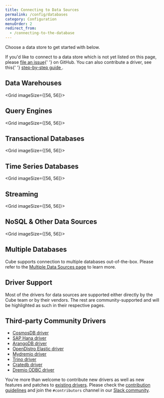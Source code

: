 ```yaml
---
title: Connecting to Data Sources
permalink: /config/databases
category: Configuration
menuOrder: 2
redirect_from:
  - /connecting-to-the-database
---
```


Choose a data store to get started with below.

<InfoBox>
  If you'd like to connect to a data store which is not yet listed on this page,
  please <a href="https://github.com/cube-js/cube/issues">file an issue</a>{' '}
  on GitHub. You can also contribute a driver, see this{' '}
  <a href="https://github.com/cube-js/cube/blob/master/CONTRIBUTING.md#implementing-driver">
    step-by-step guide
  </a>
  .
</InfoBox>

## Data Warehouses

<Grid imageSize={[56, 56]}>
  <GridItem
    url="databases/aws-redshift"
    imageUrl="https://raw.githubusercontent.com/cube-js/cube.js/master/packages/cubejs-playground/src/img/db/redshift.svg"
    title="Amazon Redshift"
  />
  <GridItem
    url="databases/google-bigquery"
    imageUrl="https://raw.githubusercontent.com/cube-js/cube.js/master/packages/cubejs-playground/src/img/db/bigquery.svg"
    title="Google BigQuery"
  />
  <GridItem
    url="databases/snowflake"
    imageUrl="https://raw.githubusercontent.com/cube-js/cube.js/master/packages/cubejs-playground/src/img/db/snowflake.svg"
    title="Snowflake"
  />
  <GridItem
    url="databases/databricks/jdbc"
    imageUrl="https://raw.githubusercontent.com/cube-js/cube.js/master/packages/cubejs-playground/src/img/db/databricks.svg"
    title="Databricks"
  />
  <GridItem
    url="databases/clickhouse"
    imageUrl="https://raw.githubusercontent.com/cube-js/cube.js/master/packages/cubejs-playground/src/img/db/clickhouse.svg"
    title="ClickHouse"
  />
  <GridItem
    url="databases/firebolt"
    imageUrl="https://raw.githubusercontent.com/cube-js/cube.js/master/packages/cubejs-playground/src/img/db/firebolt.svg"
    title="Firebolt"
  />
</Grid>

## Query Engines

<Grid imageSize={[56, 56]}>
  <GridItem
    url="databases/aws-athena"
    imageUrl="https://raw.githubusercontent.com/cube-js/cube.js/master/packages/cubejs-playground/src/img/db/athena.svg"
    title="Amazon Athena"
  />
  <GridItem
    url="databases/hive-sparksql"
    imageUrl="https://raw.githubusercontent.com/cube-js/cube.js/master/packages/cubejs-playground/src/img/db/hive.svg"
    title="Hive/SparkSQL"
  />
  <GridItem
    url="databases/presto"
    imageUrl="https://raw.githubusercontent.com/cube-js/cube.js/master/packages/cubejs-playground/src/img/db/presto.svg"
    title="Presto"
  />
  <GridItem
    url="databases/trino"
    imageUrl="https://raw.githubusercontent.com/cube-js/cube.js/master/packages/cubejs-playground/src/img/db/trino.svg"
    title="Trino"
  />
</Grid>

## Transactional Databases

<Grid imageSize={[56, 56]}>
  <GridItem
    url="databases/postgres"
    imageUrl="https://raw.githubusercontent.com/cube-js/cube.js/master/packages/cubejs-playground/src/img/db/postgres.svg"
    title="Postgres"
  />
  <GridItem
    url="databases/mssql"
    imageUrl="https://raw.githubusercontent.com/cube-js/cube.js/master/packages/cubejs-playground/src/img/db/mssql.svg"
    title="MS SQL"
  />
  <GridItem
    url="databases/mysql"
    imageUrl="https://raw.githubusercontent.com/cube-js/cube.js/master/packages/cubejs-playground/src/img/db/mysql.svg"
    title="MySQL"
  />
  <GridItem
    url="databases/oracle"
    imageUrl="https://raw.githubusercontent.com/cube-js/cube.js/master/packages/cubejs-playground/src/img/db/oracle.svg"
    title="Oracle"
  />
  <GridItem
    url="databases/sqlite"
    imageUrl="https://raw.githubusercontent.com/cube-js/cube.js/master/docs/static/icons/sqlite.svg"
    title="SQLite"
  />
</Grid>

## Time Series Databases

<Grid imageSize={[56, 56]}>
  <GridItem
    url="databases/questdb"
    imageUrl="https://raw.githubusercontent.com/cube-js/cube.js/master/packages/cubejs-playground/src/img/db/questdb.svg"
    title="QuestDB"
  />
</Grid>

## Streaming

<Grid imageSize={[56, 56]}>
  <GridItem
    url="databases/ksqldb"
    imageUrl="https://raw.githubusercontent.com/cube-js/cube.js/master/packages/cubejs-playground/src/img/db/ksqldb.svg"
    title="ksqlDB"
  />
  <GridItem
    url="databases/materialize"
    imageUrl="https://raw.githubusercontent.com/cube-js/cube.js/master/packages/cubejs-playground/src/img/db/materialize.svg"
    title="Materialize"
  />
</Grid>

## NoSQL & Other Data Sources

<Grid imageSize={[56, 56]}>
  <GridItem
    url="databases/elasticsearch"
    imageUrl="https://raw.githubusercontent.com/cube-js/cube.js/master/docs/static/icons/elasticsearch.svg"
    title="Elasticsearch"
  />
  <GridItem
    url="databases/mongodb"
    imageUrl="https://raw.githubusercontent.com/cube-js/cube.js/master/packages/cubejs-playground/src/img/db/mongodb.svg"
    title="MongoDB"
  />
  <GridItem
    url="databases/druid"
    imageUrl="https://raw.githubusercontent.com/cube-js/cube.js/master/packages/cubejs-playground/src/img/db/druid.svg"
    title="Druid"
  />
</Grid>

## Multiple Databases

Cube supports connection to multiple databases out-of-the-box. Please refer to
the [Multiple Data Sources page][ref-config-multi-data-src] to learn more.

## Driver Support

Most of the drivers for data sources are supported either directly by the Cube
team or by their vendors. The rest are community-supported and will be
highlighted as such in their respective pages.

## Third-party Community Drivers

- [CosmosDB driver](https://www.npmjs.com/package/cosmosdb-cubejs-driver)
- [SAP Hana driver](https://www.npmjs.com/package/cubejs-hana-driver)
- [ArangoDB driver](https://www.npmjs.com/package/arangodb-cubejs-driver)
- [OpenDistro Elastic driver](https://www.npmjs.com/package/opendistro-cubejs-driver)
- [Mydremio driver](https://www.npmjs.com/package/mydremio-cubejs-driver)
- [Trino driver](https://www.npmjs.com/package/trino-cubejs-driver)
- [Cratedb driver](https://www.npmjs.com/package/cratedb-cubejs-driver)
- [Dremio ODBC driver](https://www.npmjs.com/package/dremio-odbc-cubejs-driver)

You're more than welcome to contribute new drivers as well as new features and
patches to
[existing drivers](https://github.com/cube-js/cube/tree/master/packages).
Please check the
[contribution guidelines](https://github.com/cube-js/cube/blob/master/CONTRIBUTING.md#contributing-database-drivers)
and join the `#contributors` channel in our
[Slack community](https://slack.cube.dev).

[ref-config-multi-data-src]: /config/multiple-data-sources
